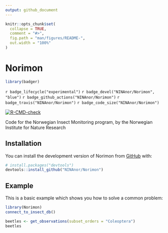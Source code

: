 ```yaml
---
output: github_document
---
```


<!-- README.md is generated from README.Rmd. Please edit that file -->

```r
knitr::opts_chunk$set(
  collapse = TRUE,
  comment = "#>",
  fig.path = "man/figures/README-",
  out.width = "100%"
)
```

# Norimon

<!-- badges: start -->
```r
library(badger)
```
`r badge_lifecycle("experimental")` 
`r badge_devel("NINAnor/Norimon", "blue")` 
`r badge_github_actions("NINAnor/Norimon")` 
`r badge_travis("NINAnor/Norimon")` 
`r badge_code_size("NINAnor/Norimon")`

[![R-CMD-check](https://github.com/NINAnor/Norimon/actions/workflows/R-CMD-check.yaml/badge.svg)](https://github.com/NINAnor/Norimon/actions/workflows/R-CMD-check.yaml)
<!-- badges: end -->

Code for the Norwegian Insect Monitoring program, by the Norwegian Institute for Nature Research

## Installation

You can install the development version of Norimon from [GitHub](https://github.com/) with:

``` r
# install.packages("devtools")
devtools::install_github("NINAnor/Norimon")
```

## Example

This is a basic example which shows you how to solve a common problem:

```r
library(Norimon)
connect_to_insect_db()
```


```r
beetles <- get_observations(subset_orders = "Coleoptera")
beetles

```
